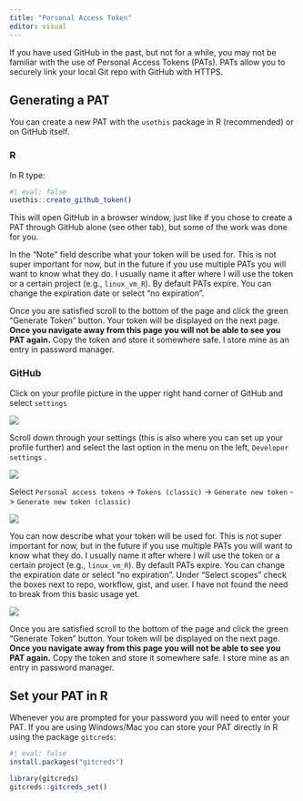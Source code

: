 ```yaml
---
title: "Personal Access Token"
editor: visual
---
```


If you have used GitHub in the past, but not for a while, you may not be familiar with the use of Personal Access Tokens (PATs). PATs allow you to securely link your local Git repo with GitHub with HTTPS.

## Generating a PAT

You can create a new PAT with the `usethis` package in R (recommended) or on GitHub itself.

:::{.panel-tabset}

### R

In R type:

```r
#| eval: false
usethis::create_github_token()
```

This will open GitHub in a browser window, just like if you chose to create a PAT through GitHub alone (see other tab), but some of the work was done for you.

In the "Note" field describe what your token will be used for. This is not super important for now, but in the future if you use multiple PATs you will want to know what they do. I usually name it after where I will use the token or a certain project (e.g., `linux_vm_R`). By default PATs expire. You can change the expiration date or select "no expiration".

Once you are satisfied scroll to the bottom of the page and click the green "Generate Token" button. Your token will be displayed on the next page. **Once you navigate away from this page you will not be able to see you PAT again.** Copy the token and store it somewhere safe. I store mine as an entry in password manager.

### GitHub

Click on your profile picture in the upper right hand corner of GitHub and select `settings`

![](/images/pat1.png){fig-align="center"}

Scroll down through your settings (this is also where you can set up your profile further) and select the last option in the menu on the left, `Developer settings` .

![](/images/pat2.png){fig-align="center"}

Select `Personal access tokens` -\> `Tokens (classic)` -\> `Generate new token` -\> `Generate new token (classic)`

![](/images/pat3.png){fig-align="center"}

You can now describe what your token will be used for. This is not super important for now, but in the future if you use multiple PATs you will want to know what they do. I usually name it after where I will use the token or a certain project (e.g., `linux_vm_R`). By default PATs expire. You can change the expiration date or select "no expiration". Under "Select scopes" check the boxes next to repo, workflow, gist, and user. I have not found the need to break from this basic usage yet.

![](/images/pat4.png)

Once you are satisfied scroll to the bottom of the page and click the green "Generate Token" button. Your token will be displayed on the next page. **Once you navigate away from this page you will not be able to see you PAT again.** Copy the token and store it somewhere safe. I store mine as an entry in password manager.

:::

## Set your PAT in R

Whenever you are prompted for your password you will need to enter your PAT. If you are using Windows/Mac you can store your PAT directly in R using the package `gitcreds`:

```r
#| eval: false
install.packages("gitcreds")

library(gitcreds)
gitcreds::gitcreds_set()
```
